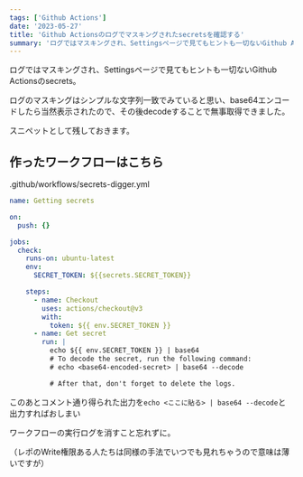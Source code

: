 ```yaml
---
tags: ['Github Actions']
date: '2023-05-27'
title: 'Github Actionsのログでマスキングされたsecretsを確認する'
summary: 'ログではマスキングされ、Settingsページで見てもヒントも一切ないGithub Actionsのsecrets。  ログのマスキングはシンプルな文字列一致でみていると思い、base64エンコードしたら当然表示されたので、その後decodeすることで無事取得できました。  スニペットとして残しておきます。'
---
```



ログではマスキングされ、Settingsページで見てもヒントも一切ないGithub Actionsのsecrets。

ログのマスキングはシンプルな文字列一致でみていると思い、base64エンコードしたら当然表示されたので、その後decodeすることで無事取得できました。

スニペットとして残しておきます。

## 作ったワークフローはこちら

.github/workflows/secrets-digger.yml

```yml
name: Getting secrets

on:
  push: {}

jobs:
  check:
    runs-on: ubuntu-latest
    env:
      SECRET_TOKEN: ${{secrets.SECRET_TOKEN}}

    steps:
      - name: Checkout
        uses: actions/checkout@v3
        with:
          token: ${{ env.SECRET_TOKEN }}
      - name: Get secret
        run: |
          echo ${{ env.SECRET_TOKEN }} | base64
          # To decode the secret, run the following command:
          # echo <base64-encoded-secret> | base64 --decode

          # After that, don't forget to delete the logs.
```

このあとコメント通り得られた出力を`echo <ここに貼る> | base64 --decode`と出力すればおしまい

ワークフローの実行ログを消すこと忘れずに。

（レポのWrite権限ある人たちは同様の手法でいつでも見れちゃうので意味は薄いですが）
